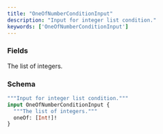 ```yaml
---
title: "OneOfNumberConditionInput"
description: "Input for integer list condition."
keywords: ['OneOfNumberConditionInput']
---
```


### Fields

<ResponseField name="oneOf" type="[Int!]!" required>
  The list of integers.
</ResponseField>

### Schema


```graphql 
"""Input for integer list condition."""
input OneOfNumberConditionInput {
  """The list of integers."""
  oneOf: [Int!]!
}
```
